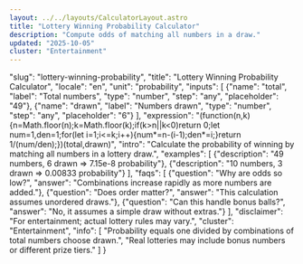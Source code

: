 ```yaml
---
layout: ../../layouts/CalculatorLayout.astro
title: "Lottery Winning Probability Calculator"
description: "Compute odds of matching all numbers in a draw."
updated: "2025-10-05"
cluster: "Entertainment"
---
```


  "slug": "lottery-winning-probability",
  "title": "Lottery Winning Probability Calculator",
  "locale": "en",
  "unit": "probability",
  "inputs": [
    {"name": "total", "label": "Total numbers", "type": "number", "step": "any", "placeholder": "49"},
    {"name": "drawn", "label": "Numbers drawn", "type": "number", "step": "any", "placeholder": "6"}
  ],
  "expression": "(function(n,k){n=Math.floor(n);k=Math.floor(k);if(k>n||k<0)return 0;let num=1,den=1;for(let i=1;i<=k;i++){num*=n-(i-1);den*=i;}return 1/(num/den);})(total,drawn)",
  "intro": "Calculate the probability of winning by matching all numbers in a lottery draw.",
  "examples": [
    {"description": "49 numbers, 6 drawn ⇒ 7.15e-8 probability"},
    {"description": "10 numbers, 3 drawn ⇒ 0.00833 probability"}
  ],
  "faqs": [
    {"question": "Why are odds so low?", "answer": "Combinations increase rapidly as more numbers are added."},
    {"question": "Does order matter?", "answer": "This calculation assumes unordered draws."},
    {"question": "Can this handle bonus balls?", "answer": "No, it assumes a simple draw without extras."}
  ],
  "disclaimer": "For entertainment; actual lottery rules may vary.",
  "cluster": "Entertainment",
  "info": [
    "Probability equals one divided by combinations of total numbers choose drawn.",
    "Real lotteries may include bonus numbers or different prize tiers."
  ]
}

<Calculator schema={schema} />
